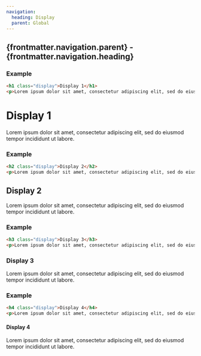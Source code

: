 ```yaml
---
navigation:
  heading: Display
  parent: Global
---
```


## {frontmatter.navigation.parent} - {frontmatter.navigation.heading}
### Example
```html
<h1 class="display">Display 1</h1>
<p>Lorem ipsum dolor sit amet, consectetur adipiscing elit, sed do eiusmod tempor incididunt ut labore.</p>
```
<h1 class="display">Display 1</h1>
<p>Lorem ipsum dolor sit amet, consectetur adipiscing elit, sed do eiusmod tempor incididunt ut labore.</p>

### Example
```html
<h2 class="display">Display 2</h2>
<p>Lorem ipsum dolor sit amet, consectetur adipiscing elit, sed do eiusmod tempor incididunt ut labore.</p>
```
<h2 class="display">Display 2</h2>
<p>Lorem ipsum dolor sit amet, consectetur adipiscing elit, sed do eiusmod tempor incididunt ut labore.</p>

### Example
```html
<h3 class="display">Display 3</h3>
<p>Lorem ipsum dolor sit amet, consectetur adipiscing elit, sed do eiusmod tempor incididunt ut labore.</p>
```
<h3 class="display">Display 3</h3>
<p>Lorem ipsum dolor sit amet, consectetur adipiscing elit, sed do eiusmod tempor incididunt ut labore.</p>

### Example
```html
<h4 class="display">Display 4</h4>
<p>Lorem ipsum dolor sit amet, consectetur adipiscing elit, sed do eiusmod tempor incididunt ut labore.</p>
```
<h4 class="display">Display 4</h4>
<p>Lorem ipsum dolor sit amet, consectetur adipiscing elit, sed do eiusmod tempor incididunt ut labore.</p>
